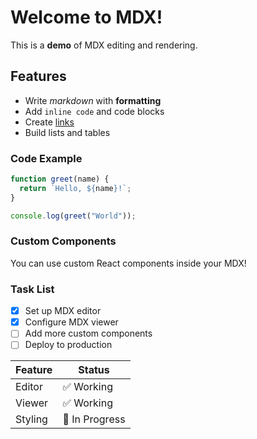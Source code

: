 # Welcome to MDX!

This is a **demo** of MDX editing and rendering.

<ConfettiButtonDemo />

## Features

* Write *markdown* with **formatting**
* Add `inline code` and code blocks
* Create [links](https://nextjs.org)
* Build lists and tables

### Code Example

```js
function greet(name) {
  return `Hello, ${name}!`;
}

console.log(greet("World"));
```

### Custom Components

<ConfettiButtonDemo />

<Callout type="info" title="Pro Tip">
  You can use custom React components inside your MDX!
</Callout>

### Task List

* [x] Set up MDX editor
* [x] Configure MDX viewer
* [ ] Add more custom components
* [ ] Deploy to production

| Feature | Status         |
| ------- | -------------- |
| Editor  | ✅ Working      |
| Viewer  | ✅ Working      |
| Styling | 🔄 In Progress |